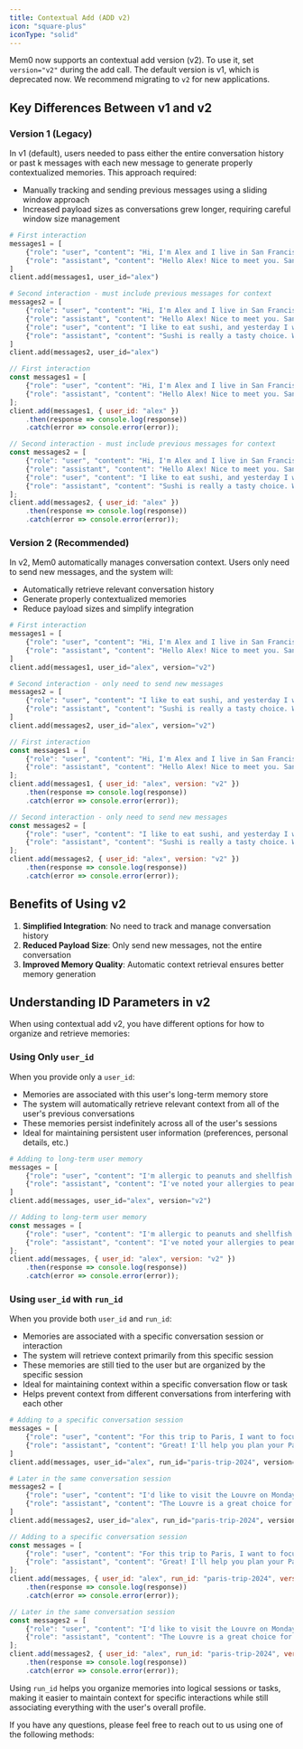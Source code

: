 ```yaml
---
title: Contextual Add (ADD v2)
icon: "square-plus"
iconType: "solid"
---
```


Mem0 now supports an contextual add version (v2). To use it, set `version="v2"` during the add call. The default version is v1, which is deprecated now. We recommend migrating to `v2` for new applications.

## Key Differences Between v1 and v2

### Version 1 (Legacy)
In v1 (default), users needed to pass either the entire conversation history or past k messages with each new message to generate properly contextualized memories. This approach required:

- Manually tracking and sending previous messages using a sliding window approach
- Increased payload sizes as conversations grew longer, requiring careful window size management

<CodeGroup>

```python Python
# First interaction
messages1 = [
    {"role": "user", "content": "Hi, I'm Alex and I live in San Francisco."},
    {"role": "assistant", "content": "Hello Alex! Nice to meet you. San Francisco is a beautiful city."}
]
client.add(messages1, user_id="alex")

# Second interaction - must include previous messages for context
messages2 = [
    {"role": "user", "content": "Hi, I'm Alex and I live in San Francisco."},
    {"role": "assistant", "content": "Hello Alex! Nice to meet you. San Francisco is a beautiful city."},
    {"role": "user", "content": "I like to eat sushi, and yesterday I went to Sunnyvale to eat sushi with my friends."},
    {"role": "assistant", "content": "Sushi is really a tasty choice. What did you do this weekend?"}
]
client.add(messages2, user_id="alex")
```

```javascript JavaScript
// First interaction
const messages1 = [
    {"role": "user", "content": "Hi, I'm Alex and I live in San Francisco."},
    {"role": "assistant", "content": "Hello Alex! Nice to meet you. San Francisco is a beautiful city."}
];
client.add(messages1, { user_id: "alex" })
    .then(response => console.log(response))
    .catch(error => console.error(error));

// Second interaction - must include previous messages for context
const messages2 = [
    {"role": "user", "content": "Hi, I'm Alex and I live in San Francisco."},
    {"role": "assistant", "content": "Hello Alex! Nice to meet you. San Francisco is a beautiful city."},
    {"role": "user", "content": "I like to eat sushi, and yesterday I went to Sunnyvale to eat sushi with my friends."},
    {"role": "assistant", "content": "Sushi is really a tasty choice. What did you do this weekend?"}
];
client.add(messages2, { user_id: "alex" })
    .then(response => console.log(response))
    .catch(error => console.error(error));
```

</CodeGroup>

### Version 2 (Recommended)
In v2, Mem0 automatically manages conversation context. Users only need to send new messages, and the system will:

- Automatically retrieve relevant conversation history
- Generate properly contextualized memories
- Reduce payload sizes and simplify integration

<CodeGroup>

```python Python
# First interaction
messages1 = [
    {"role": "user", "content": "Hi, I'm Alex and I live in San Francisco."},
    {"role": "assistant", "content": "Hello Alex! Nice to meet you. San Francisco is a beautiful city."}
]
client.add(messages1, user_id="alex", version="v2")

# Second interaction - only need to send new messages
messages2 = [
    {"role": "user", "content": "I like to eat sushi, and yesterday I went to Sunnyvale to eat sushi with my friends."},
    {"role": "assistant", "content": "Sushi is really a tasty choice. What did you do this weekend?"}
]
client.add(messages2, user_id="alex", version="v2")
```

```javascript JavaScript
// First interaction
const messages1 = [
    {"role": "user", "content": "Hi, I'm Alex and I live in San Francisco."},
    {"role": "assistant", "content": "Hello Alex! Nice to meet you. San Francisco is a beautiful city."}
];
client.add(messages1, { user_id: "alex", version: "v2" })
    .then(response => console.log(response))
    .catch(error => console.error(error));

// Second interaction - only need to send new messages
const messages2 = [
    {"role": "user", "content": "I like to eat sushi, and yesterday I went to Sunnyvale to eat sushi with my friends."},
    {"role": "assistant", "content": "Sushi is really a tasty choice. What did you do this weekend?"}
];
client.add(messages2, { user_id: "alex", version: "v2" })
    .then(response => console.log(response))
    .catch(error => console.error(error));
```

</CodeGroup>

## Benefits of Using v2

1. **Simplified Integration**: No need to track and manage conversation history
2. **Reduced Payload Size**: Only send new messages, not the entire conversation
3. **Improved Memory Quality**: Automatic context retrieval ensures better memory generation

## Understanding ID Parameters in v2

When using contextual add v2, you have different options for how to organize and retrieve memories:

### Using Only `user_id`

When you provide only a `user_id`:

- Memories are associated with this user's long-term memory store
- The system will automatically retrieve relevant context from all of the user's previous conversations
- These memories persist indefinitely across all of the user's sessions
- Ideal for maintaining persistent user information (preferences, personal details, etc.)

<CodeGroup>

```python Python
# Adding to long-term user memory
messages = [
    {"role": "user", "content": "I'm allergic to peanuts and shellfish."},
    {"role": "assistant", "content": "I've noted your allergies to peanuts and shellfish."}
]
client.add(messages, user_id="alex", version="v2")
```

```javascript JavaScript
// Adding to long-term user memory
const messages = [
    {"role": "user", "content": "I'm allergic to peanuts and shellfish."},
    {"role": "assistant", "content": "I've noted your allergies to peanuts and shellfish."}
];
client.add(messages, { user_id: "alex", version: "v2" })
    .then(response => console.log(response))
    .catch(error => console.error(error));
```

</CodeGroup>

### Using `user_id` with `run_id`

When you provide both `user_id` and `run_id`:

- Memories are associated with a specific conversation session or interaction
- The system will retrieve context primarily from this specific session
- These memories are still tied to the user but are organized by the specific session
- Ideal for maintaining context within a specific conversation flow or task
- Helps prevent context from different conversations from interfering with each other

<CodeGroup>

```python Python
# Adding to a specific conversation session
messages = [
    {"role": "user", "content": "For this trip to Paris, I want to focus on art museums."},
    {"role": "assistant", "content": "Great! I'll help you plan your Paris trip with a focus on art museums."}
]
client.add(messages, user_id="alex", run_id="paris-trip-2024", version="v2")

# Later in the same conversation session
messages2 = [
    {"role": "user", "content": "I'd like to visit the Louvre on Monday."},
    {"role": "assistant", "content": "The Louvre is a great choice for Monday. Would you like information about opening hours?"}
]
client.add(messages2, user_id="alex", run_id="paris-trip-2024", version="v2")
```

```javascript JavaScript
// Adding to a specific conversation session
const messages = [
    {"role": "user", "content": "For this trip to Paris, I want to focus on art museums."},
    {"role": "assistant", "content": "Great! I'll help you plan your Paris trip with a focus on art museums."}
];
client.add(messages, { user_id: "alex", run_id: "paris-trip-2024", version: "v2" })
    .then(response => console.log(response))
    .catch(error => console.error(error));

// Later in the same conversation session
const messages2 = [
    {"role": "user", "content": "I'd like to visit the Louvre on Monday."},
    {"role": "assistant", "content": "The Louvre is a great choice for Monday. Would you like information about opening hours?"}
];
client.add(messages2, { user_id: "alex", run_id: "paris-trip-2024", version: "v2" })
    .then(response => console.log(response))
    .catch(error => console.error(error));
```

</CodeGroup>

Using `run_id` helps you organize memories into logical sessions or tasks, making it easier to maintain context for specific interactions while still associating everything with the user's overall profile.

If you have any questions, please feel free to reach out to us using one of the following methods:

<Snippet file="get-help.mdx" />